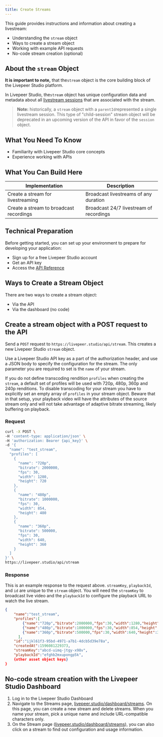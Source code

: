 ```yaml
---
title: Create Streams
---
```


This guide provides instructions and information about creating a livestream:

- Understanding the `stream` object
- Ways to create a stream object
- Working with example API requests
- No-code stream creation (optional)

## About the `stream` Object

**It is important to note,** that the`stream` object is the core building block of the Livepeer Studio platform.

In Livepeer Studio, the`stream` object has unique configuration data and metadata
about all [livestream sessions](/terminology) that are associated with the stream.

> **Note:** historically, a `stream` object with a `parentId`represented a single livestream session. This type of "child-session" stream object will be deprecated in an upcoming version of the API in favor of the `session` object.

## What You Need To Know

- Familiarity with Livepeer Studio core concepts
- Experience working with APIs

## What You Can Build Here

| Implementation                          | Description                             |
| --------------------------------------- | --------------------------------------- |
| Create a stream for livestreaming       | Broadcast livestreams of any duration   |
| Create a stream to broadcast recordings | Broadcast 24/7 livestream of recordings |

## Technical Preparation

Before getting started, you can set up your environment to prepare for developing your application:

- Sign up for a free Livepeer Studio account
- Get an API key
- Access the [API Reference](/references/stream/)

## Ways to Create a Stream Object

There are two ways to create a stream object:

- Via the API
- Via the dashboard (no code)

## Create a stream object with a POST request to the API

Send a `POST` request to `https://livepeer.studio/api/stream`. This creates a new
Livepeer Studio `stream` object.

Use a Livepeer Studio API key as a part of the authorization header, and use a JSON
body to specify the configuration for the stream. The only parameter you are
required to set is the `name` of your stream.

If you do not define transcoding rendition `profiles` when creating the
`stream`, a default set of profiles will be used with 720p, 480p, 360p and 240p
renditions. To disable transcoding for your stream you have to explicitly set an
empty array of `profiles` in your stream object. Beware that in that setup, your
playback video will have the attributes of the source stream only and will not
take advantage of adaptive bitrate streaming, likely buffering on playback.

### Request

```bash
curl -X POST \
-H 'content-type: application/json' \
-H 'authorization: Bearer {api_key}' \
-d '{
  "name": "test_stream",
  "profiles": [
    {
      "name": "720p",
      "bitrate": 2000000,
      "fps": 30,
      "width": 1280,
      "height": 720
    },
    {
      "name": "480p",
      "bitrate": 1000000,
      "fps": 30,
      "width": 854,
      "height": 480
    },
    {
      "name": "360p",
      "bitrate": 500000,
      "fps": 30,
      "width": 640,
      "height": 360
    }
  ]
}' \
https://livepeer.studio/api/stream
```

### Response

This is an example response to the request above. `streamKey`, `playbackId`, and
`id` are unique to the `stream` object. You will need the `streamKey` to
broadcast live video and the `playbackId` to configure the playback URL to watch
the live stream.

```json
{
    "name":"test_stream",
    "profiles":[
        {"name":"720p","bitrate":2000000,"fps":30,"width":1280,"height":720},
        {"name":"480p","bitrate":1000000,"fps":30,"width":854,"height":480},
        {"name":"360p","bitrate":500000,"fps":30,"width":640,"height":360},
      ],
    "id":"ijkl61f3-95bd-4971-a7b1-4dcb5d39e78a",
    "createdAt":1596081229373,
    "streamKey":"abcd-uimq-jtgy-x98v",
    "playbackId":"efghb2mxupongp5k",
    {other asset object keys}
}
```

## No-code stream creation with the Livepeer Studio Dashboard

1. Log in to the Livepeer Studio Dashboard
1. Navigate to the Streams page,
   [livepeer.studio/dashboard/streams](https://livepeer.studio/dashboard/streams). On
   this page, you can create a new stream and delete streams. When you name your
   stream, pick a unique name and include URL-compatible characters only.
1. On the Stream page
   ([livepeer.studio/dashboard/streams](https://livepeer.studio/dashboard/streams)), you
   can also click on a stream to find out configuration and usage information.
